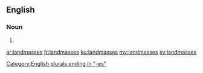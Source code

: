 ==English==

===Noun===
{{head|en|noun plural form}}

# {{plural of|landmass|lang=en}}

[[Category:English plurals ending in "-es"]]

[[ar:landmasses]]
[[fr:landmasses]]
[[ku:landmasses]]
[[my:landmasses]]
[[sv:landmasses]]